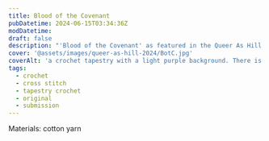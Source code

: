 ```yaml
---
title: Blood of the Covenant
pubDatetime: 2024-06-15T03:34:36Z
modDatetime:
draft: false
description: "'Blood of the Covenant' as featured in the Queer As Hill 2024 Show"
cover: '@assets/images/queer-as-hill-2024/BotC.jpg'
coverAlt: 'a crochet tapestry with a light purple background. There is a scalpel and syringe crossed over each other forming an X. Cross stitched over them is the phrase "BLOOD OF THE COVENANT"'
tags:
  - crochet
  - cross stitch
  - tapestry crochet
  - original
  - submission
---
```



<ImageWrap
  src={botc}
  alt='Blood of the Covenant: a crochet tapestry with a light purple background. There is a scalpel and syringe crossed over each other forming an X. Cross stitched over them is the phrase "BLOOD OF THE COVENANT"'
/>
<ImageWrap src={gallery} alt='Blood of the Covenant at Cloud Gallery' />

Materials: cotton yarn
